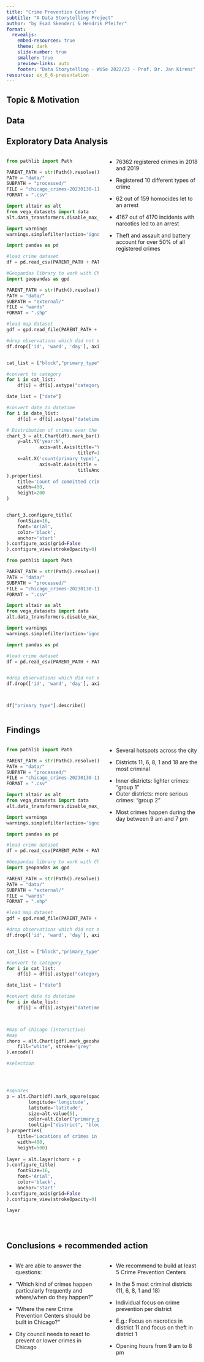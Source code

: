 ```yaml
---
title: "Crime Prevention Centers"
subtitle: "A Data Storytelling Project"
author: "by Esad Skenderi & Hendrik Pfeifer"
format:
  revealjs:
    embed-resources: true
    theme: dark
    slide-number: true
    smaller: true
    preview-links: auto
    footer: "Data Storytelling - WiSe 2022/23 - Prof. Dr. Jan Kirenz"
resources: ex_6_6-presentation
---
```


## Topic & Motivation {.smaller}


## Data{.smaller}


## Exploratory Data Analysis{ .smaller}

:::: {.columns} 

::: {.column width="50%"}

```python
from pathlib import Path

PARENT_PATH = str(Path().resolve().parent) + "/"
PATH = "data/"
SUBPATH = "processed/"
FILE = "chicago_crimes-20230130-1108"
FORMAT = ".csv"

import altair as alt
from vega_datasets import data
alt.data_transformers.disable_max_rows()

import warnings
warnings.simplefilter(action='ignore', category=FutureWarning)

import pandas as pd

#load crime dataset
df = pd.read_csv(PARENT_PATH + PATH + SUBPATH + FILE + FORMAT)

#Geopandas library to work with Chicago map
import geopandas as gpd

PARENT_PATH = str(Path().resolve().parent) + "/"
PATH = "data/"
SUBPATH = "external/"
FILE = "wards"
FORMAT = ".shp"

#load map dataset
gdf = gpd.read_file(PARENT_PATH + PATH + SUBPATH + FILE + FORMAT)

#drop observations which did not made it into our report
df.drop(['id', 'ward', 'day'], axis=1, inplace=True)


cat_list = ["block","primary_type", "primary_group", "district", "year", "month", "hour"]

#convert to category
for i in cat_list:
    df[i] = df[i].astype("category")

date_list = ["date"]

#convert date to datetime
for i in date_list:
    df[i] = df[i].astype("datetime64")

# Distribution of crimes over the two years (2018 + 2019)
chart_3 = alt.Chart(df).mark_bar().encode(
    y=alt.Y('year:N',
            axis=alt.Axis(title="YEAR",
                          titleY=15)),
    x=alt.X('count(primary_type)',
            axis=alt.Axis(title = "COUNT", 
                          titleAnchor="start")),
).properties(
    title='Count of committed crime per year',
    width=400,
    height=200
)


chart_3.configure_title(
    fontSize=16,
    font='Arial',
    color='black',
    anchor='start'
).configure_axis(grid=False
).configure_view(strokeOpacity=0)


```

```python
from pathlib import Path

PARENT_PATH = str(Path().resolve().parent) + "/"
PATH = "data/"
SUBPATH = "processed/"
FILE = "chicago_crimes-20230130-1108"
FORMAT = ".csv"

import altair as alt
from vega_datasets import data
alt.data_transformers.disable_max_rows()

import warnings
warnings.simplefilter(action='ignore', category=FutureWarning)

import pandas as pd

#load crime dataset
df = pd.read_csv(PARENT_PATH + PATH + SUBPATH + FILE + FORMAT)


#drop observations which did not made it into our report
df.drop(['id', 'ward', 'day'], axis=1, inplace=True)



df["primary_type"].describe()


```

:::

::: {.column width="50%"}

::: {.fragment .fade-in-then-semi-out}
- 76362 registered crimes in 2018 and 2019
:::

::: {.fragment .fade-in-then-semi-out}
- Registered 10 different types of crime
:::

::: {.fragment .fade-in-then-semi-out}
- 62 out of 159 homocides let to an arrest
:::

::: {.fragment .fade-in-then-semi-out}
- 4167 out of 4170 incidents with narcotics led to an arrest
:::

::: {.fragment .fade-in-then-semi-out}
- Theft and assault and battery account for over 50% of all registered crimes

:::

:::

::::



## Findings {.smaller}

:::: {.columns} 

::: {.column width="50%"}



```python
from pathlib import Path

PARENT_PATH = str(Path().resolve().parent) + "/"
PATH = "data/"
SUBPATH = "processed/"
FILE = "chicago_crimes-20230130-1108"
FORMAT = ".csv"

import altair as alt
from vega_datasets import data
alt.data_transformers.disable_max_rows()

import warnings
warnings.simplefilter(action='ignore', category=FutureWarning)

import pandas as pd

#load crime dataset
df = pd.read_csv(PARENT_PATH + PATH + SUBPATH + FILE + FORMAT)

#Geopandas library to work with Chicago map
import geopandas as gpd

PARENT_PATH = str(Path().resolve().parent) + "/"
PATH = "data/"
SUBPATH = "external/"
FILE = "wards"
FORMAT = ".shp"

#load map dataset
gdf = gpd.read_file(PARENT_PATH + PATH + SUBPATH + FILE + FORMAT)

#drop observations which did not made it into our report
df.drop(['id', 'ward', 'day'], axis=1, inplace=True)


cat_list = ["block","primary_type", "primary_group", "district", "year", "month", "hour"]

#convert to category
for i in cat_list:
    df[i] = df[i].astype("category")

date_list = ["date"]

#convert date to datetime
for i in date_list:
    df[i] = df[i].astype("datetime64")



#map of chicago (interactive)
#map
choro = alt.Chart(gdf).mark_geoshape(
    fill="white", stroke='grey'
).encode()

#selection




#squares
p = alt.Chart(df).mark_square(opacity=0.3).encode(
        longitude='longitude', 
        latitude='latitude', 
        size=alt.value(5),
        color=alt.Color("primary_group:N", legend=alt.Legend(title="GROUP", orient='none', legendX=340, legendY=10)),
        tooltip=["district", "block", "primary_type"]
).properties(
    title="Locations of crimes in Chicago City",
    width=400,
    height=500)
    
layer = alt.layer(choro + p
).configure_title(
    fontSize=16,
    font='Arial',
    color='black',
    anchor='start'
).configure_axis(grid=False
).configure_view(strokeOpacity=0)

layer




```


:::

::: {.column width="50%"}

::: {.fragment .fade-in-then-semi-out}
- Several hotspots across the city
:::

::: {.fragment .fade-in-then-semi-out}
- Districts 11, 6, 8, 1 and 18 are the most criminal
:::

::: {.fragment .fade-in-then-semi-out}
- Inner districts: lighter crimes: "group 1"
- Outer districts: more serious crimes: "group 2"
:::

::: {.fragment .fade-in-then-semi-out}
- Most crimes happen during the day between 9 am and 7 pm 

:::

:::

::::


## Conclusions + recommended action {.smaller}

:::: {.columns} 

::: {.column width="50%"}

::: {.fragment .fade-in-then-semi-out}
- We are able to answer the questions:

:::

::: {.fragment .fade-in-then-semi-out}
- “Which kind of crimes happen particularly frequently and where/when do they happen?”
:::

::: {.fragment .fade-in-then-semi-out}
- “Where the new Crime Prevention Centers should be built in Chicago?”
:::

::: {.fragment .fade-in-then-semi-out}
- City council needs to react to prevent or lower crimes in Chicago 
:::


:::

::: {.column width="50%"}

::: {.fragment .fade-in-then-semi-out}
- We recommend to build at least 5 Crime Prevention Centers
:::

::: {.fragment .fade-in-then-semi-out}
- In the 5 most criminal districts (11, 6, 8, 1 and 18)
:::

::: {.fragment .fade-in-then-semi-out}
- Individual focus on crime prevention per district
:::

::: {.fragment .fade-in-then-semi-out}
- E.g.: Focus on nacrotics in district 11 and focus on theft in district 1
:::

::: {.fragment .fade-in-then-semi-out}
- Opening hours from 9 am to 8 pm

:::

:::

::::